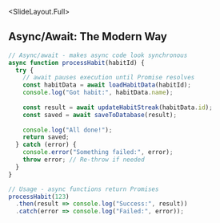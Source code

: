 
<SlideLayout.Full>
## Async/Await: The Modern Way
<CodeDisplay >
  <File name="example.js">
    
```javascript
// Async/await - makes async code look synchronous
async function processHabit(habitId) {
  try {
    // await pauses execution until Promise resolves
    const habitData = await loadHabitData(habitId);
    console.log("Got habit:", habitData.name);
    
    const result = await updateHabitStreak(habitData.id);
    const saved = await saveToDatabase(result);
    
    console.log("All done!");
    return saved;
  } catch (error) {
    console.error("Something failed:", error);
    throw error; // Re-throw if needed
  }
}

// Usage - async functions return Promises
processHabit(123)
  .then(result => console.log("Success:", result))
  .catch(error => console.log("Failed:", error));
```
    
  </File>
</CodeDisplay>
</SlideLayout.Full>